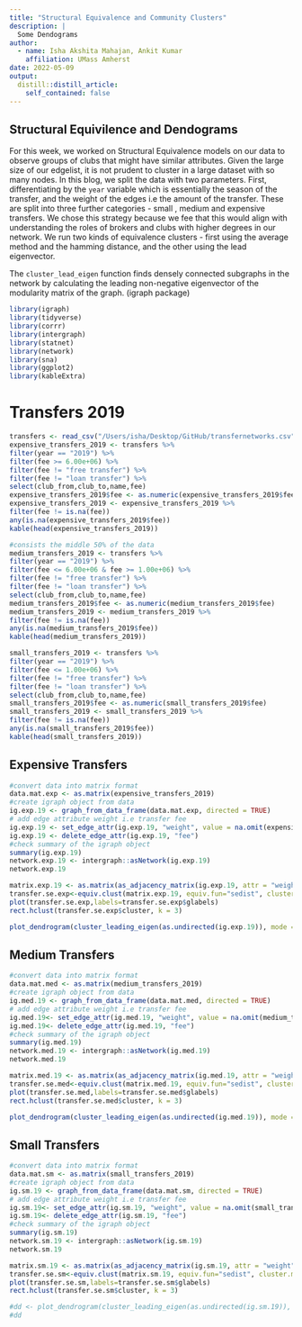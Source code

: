 ```yaml
---
title: "Structural Equivalence and Community Clusters"
description: |
  Some Dendograms
author:
  - name: Isha Akshita Mahajan, Ankit Kumar
    affiliation: UMass Amherst
date: 2022-05-09
output:
  distill::distill_article:
    self_contained: false
---
```


## Structural Equivilence and Dendograms

For this week, we worked on Structural Equivalence models on our data to observe groups of clubs that might have similar attributes. Given the large size of our edgelist,  it is not prudent to cluster in a large dataset with so many nodes. In this blog, we split the data with two parameters. First, differentiating by the `year` variable which is essentially the season of the transfer, and the weight of the edges i.e the amount of the transfer. These are split into three further categories - small , medium and expensive transfers. We chose this strategy because we fee that this would align with understanding the roles of brokers and clubs with higher degrees in our network. We run two kinds of equivalence clusters - first using the average method and the hamming distance, and the other using the lead eigenvector.

The `cluster_lead_eigen` function finds densely connected subgraphs in the network by calculating the leading non-negative eigenvector of the modularity matrix of the graph. (igraph package)


```r
library(igraph)
library(tidyverse)
library(corrr)
library(intergraph)
library(statnet)
library(network)
library(sna)
library(ggplot2)
library(kableExtra)
```

# Transfers 2019


```r
transfers <- read_csv("/Users/isha/Desktop/GitHub/transfernetworks.csv")
expensive_transfers_2019 <- transfers %>% 
filter(year == "2019") %>% 
filter(fee >= 6.00e+06) %>% 
filter(fee != "free transfer") %>% 
filter(fee != "loan transfer") %>% 
select(club_from,club_to,name,fee)
expensive_transfers_2019$fee <- as.numeric(expensive_transfers_2019$fee) 
expensive_transfers_2019 <- expensive_transfers_2019 %>% 
filter(fee != is.na(fee))
any(is.na(expensive_transfers_2019$fee))
kable(head(expensive_transfers_2019))
```


```r
#consists the middle 50% of the data
medium_transfers_2019 <- transfers %>% 
filter(year == "2019") %>% 
filter(fee <= 6.00e+06 & fee >= 1.00e+06) %>% 
filter(fee != "free transfer") %>% 
filter(fee != "loan transfer") %>% 
select(club_from,club_to,name,fee)
medium_transfers_2019$fee <- as.numeric(medium_transfers_2019$fee) 
medium_transfers_2019 <- medium_transfers_2019 %>% 
filter(fee != is.na(fee))
any(is.na(medium_transfers_2019$fee))
kable(head(medium_transfers_2019))
```

```r
small_transfers_2019 <- transfers %>% 
filter(year == "2019") %>% 
filter(fee <= 1.00e+06) %>% 
filter(fee != "free transfer") %>% 
filter(fee != "loan transfer") %>% 
select(club_from,club_to,name,fee)
small_transfers_2019$fee <- as.numeric(small_transfers_2019$fee) 
small_transfers_2019 <- small_transfers_2019 %>% 
filter(fee != is.na(fee))
any(is.na(small_transfers_2019$fee))
kable(head(small_transfers_2019))
```


## Expensive Transfers

```r
#convert data into matrix format
data.mat.exp <- as.matrix(expensive_transfers_2019)
#create igraph object from data
ig.exp.19 <- graph_from_data_frame(data.mat.exp, directed = TRUE)
# add edge attribute weight i.e transfer fee
ig.exp.19 <- set_edge_attr(ig.exp.19, "weight", value = na.omit(expensive_transfers_2019$fee))
ig.exp.19 <- delete_edge_attr(ig.exp.19, "fee")
#check summary of the igraph object
summary(ig.exp.19)
network.exp.19 <- intergraph::asNetwork(ig.exp.19) 
network.exp.19
```

```r
matrix.exp.19 <- as.matrix(as_adjacency_matrix(ig.exp.19, attr = "weight"))
transfer.se.exp<-equiv.clust(matrix.exp.19, equiv.fun="sedist", cluster.method="average", method="hamming",mode="graph")
plot(transfer.se.exp,labels=transfer.se.exp$glabels)
rect.hclust(transfer.se.exp$cluster, k = 3) 
```

```r
plot_dendrogram(cluster_leading_eigen(as.undirected(ig.exp.19)), mode = igraph_opt("dend.plot.type"))
```


## Medium Transfers

```r
#convert data into matrix format
data.mat.med <- as.matrix(medium_transfers_2019)
#create igraph object from data
ig.med.19 <- graph_from_data_frame(data.mat.med, directed = TRUE)
# add edge attribute weight i.e transfer fee
ig.med.19<- set_edge_attr(ig.med.19, "weight", value = na.omit(medium_transfers_2019$fee))
ig.med.19<- delete_edge_attr(ig.med.19, "fee")
#check summary of the igraph object
summary(ig.med.19)
network.med.19 <- intergraph::asNetwork(ig.med.19) 
network.med.19
```

```r
matrix.med.19 <- as.matrix(as_adjacency_matrix(ig.med.19, attr = "weight"))
transfer.se.med<-equiv.clust(matrix.med.19, equiv.fun="sedist", cluster.method="average", method="hamming",mode="graph")
plot(transfer.se.med,labels=transfer.se.med$glabels)
rect.hclust(transfer.se.med$cluster, k = 3) 
```

```r
plot_dendrogram(cluster_leading_eigen(as.undirected(ig.med.19)), mode = igraph_opt("dend.plot.type"))
```


## Small Transfers 

```r
#convert data into matrix format
data.mat.sm <- as.matrix(small_transfers_2019)
#create igraph object from data
ig.sm.19 <- graph_from_data_frame(data.mat.sm, directed = TRUE)
# add edge attribute weight i.e transfer fee
ig.sm.19<- set_edge_attr(ig.sm.19, "weight", value = na.omit(small_transfers_2019$fee))
ig.sm.19<- delete_edge_attr(ig.sm.19, "fee")
#check summary of the igraph object
summary(ig.sm.19)
network.sm.19 <- intergraph::asNetwork(ig.sm.19) 
network.sm.19
```

```r
matrix.sm.19 <- as.matrix(as_adjacency_matrix(ig.sm.19, attr = "weight"))
transfer.se.sm<-equiv.clust(matrix.sm.19, equiv.fun="sedist", cluster.method="average", method="hamming",mode="graph")
plot(transfer.se.sm,labels=transfer.se.sm$glabels)
rect.hclust(transfer.se.sm$cluster, k = 3) 
```

```r
#dd <- plot_dendrogram(cluster_leading_eigen(as.undirected(ig.sm.19)), mode = igraph_opt("dend.plot.type"))
#dd
```



